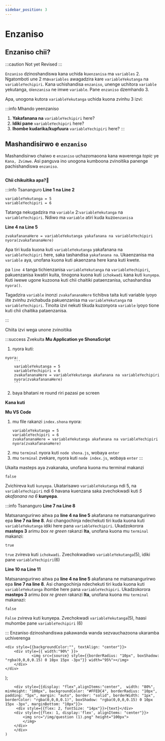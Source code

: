 ```yaml
---
sidebar_position: 3
---
```


# Enzaniso

## Enzaniso chii?

:::caution Not yet Revised
:::


`Enzaniso` dzinoshandiswa kana uchida ku`enzanisa` ma `variables` 2. 
Ngatomboti une 2 ma`variables` awagadzira kare `variableYekutanga` na `variableYechipiri`.
Kana uchishandisa `enzaniso`, unenge uchitora `variable` yekutanga, oi`enzanisa` ne imwe `variable`. Pane `enzaniso` dzemhando 3.

Apa, unogona kutora `variableYekutanga` uchida kuona zvinhu 3 izvi:

:::info Mhando yeenzaniso
1. **Yakafanana na** `variableYechipiri` here?
2. **Idiki pane** `variableYechipiri` here?
3. **Ihombe kudarika/kupfuura** `variableYechipiri` here?
:::

## Mashandisirwo e `enzaniso`

Mashandisirwo chaiwo e `enzaniso` uchazomaoona kana waverenga _topic_ ye `Kana, Zvimwe`. Asi panguva ino unogona kumboona zvinoitika panenge pachishandiswa `enzaniso`.

<Image source="/img/enzaniso1.jpeg"/>

**Chii chikuitika apa?🤯**


:::info Tsananguro
**Line 1 na Line 2**
```
variableYekutanga = 5
variableYechipiri = 6
```
Tatanga nekugadzira ma `variable` 2:`variableYekutanga` na `variableYechipiri`. Ndiwo ma `variable` atiri kuda kuzo`enzanisa`

**Line 4 na Line 5**
```
zvakafananaHere = variableYekutanga yakafanana na variableYechipiri
nyora(zvakafananaHere)
```

Apa tiri kuda kuona kuti `variableYekutanga` yakafanana na `variableYechipiri` here, saka tashandisa `yakafanana na`. 
Ukaenzanisa ma `variable` aya, unofana kuona kuti akaenzana here kana kuti kwete. 

<Question text="ko nyora() arikutsvagei pa line 5"/>

pa `line 4` tanga tichienzanisa `variableYekutanga` na `variableYechipiri`, pakuenzanisa kwatiri kuita, tinogona kuona kuti `ichokwadi` kana kuti `kunyepa`.
Kuti iwewe ugone kuzoona kuti chii chaitiki pataenzanisa, uchashandisa `nyora()`.

Tagadzira `variable` inonzi `zvakafananaHere` tichibva taita kuti variable iyoyo iite zvinhu zvichabuda pakuenzanisa ma `variableYekutanga` na `variableYechipiri`. 
Tinoita izvi nekuti tikuda kuzonyora `variable` iyoyo tione kuti chii chaitika pataenzanisa.

:::

Chiita izvi wega unone zvinoitika

:::success Zvekuita
**Mu Application ye ShonaScript**
1. nyora kuti:
```
nyora:
    ```
    variableYekutanga = 5
    variableYechipiri = 6
    zvakafananaHere = variableYekutanga akafanana na variableYechipiri
    nyora(zvakafananaHere)
    ```
```
2. baya bhatani re round riri pazasi pe screen

**Kana kuti**

**Mu VS Code**

1. mu file rakanzi `index.shona`
    nyora:
    ```
    variableYekutanga = 5
    variableYechipiri = 6
    zvakafananaHere = variableYekutanga akafanana na variableYechipiri
    nyora(zvakafananaHere)
    ```
2. mu `terminal` nyora kuti `node shona.js`, wobaya `enter`
3. mu `terminal` zvekare, nyora kuti `node index.js`, wobaya `enter`
:::


Ukaita masteps aya zvakanaka, unofana kuona mu terminal makanzi
```
false
```
Zvichireva kuti `kunyepa`. Ukatarisawo `variableYekutanga` ndi 5, na `variableYechipiri` ndi 6 havana kuenzana saka zvechokwadi kuti _5 akafanana na 6_ **kunyepa**.

:::info Tsananguro
**Line 7 na Line 8**

Matsanangurirwo aitwa pa **line 4 na line 5** akafanana ne matsanangurirwo epa **line 7 na line 8**. Asi changochinja ndechekuti tiri kuda kuona kuti `variableYekutanga` idiki here pana `variableYechipiri`. 
Ukadzokorora **masteps 3** arimu _box re green_ rakanzi **Ita**, unofana kuona mu `terminal` makanzi:
```
true
```
`true` zvireva kuti `ichokwadi`. Zvechokwadiwo `variableYekutanga`(5), idiki pane `variableYechipiri`(6)


**Line 10 na Line 11**

Matsanangurirwo aitwa pa **line 4 na line 5** akafanana ne matsanangurirwo epa **line 7 na line 8**. Asi changochinja ndechekuti tiri kuda kuona kuti `variableYekutanga` ihombe here pana `variableYechipiri`. 
Ukadzokorora **masteps 3** arimu _box re green_ rakanzi **Ita**, unofana kuona mu `terminal` makanazi:
```
false
```
`False` zvireva kuti kunyepa. Zvechokwadi `variableYekutanga`(5), haasi muhombe pane `variableYechipiri` (6)

:::
Enzaniso dzinoshandiswa pakawanda wanda sezvauchazoona ukaramba uchiverenga


    <div style={{backgroundColor:"", textAlign: "center"}}>
        <div style={{ width:"90%" }}>
                <img src={source} style={{borderRadius: "10px", boxShadow: "rgba(0,0,0,0.15) 0 10px 15px -3px"}} width="95%"></img> 
        </div>
    </div>
 
);


        <div style={{display: "flex",alignItems:"center",  width: "80%", minHeight: "100px", backgroundColor: "#FFEDC4", borderRadius: "10px", padding: "5px", margin: "auto", border: "solid", borderWidth: "1px", borderColor: "rgba(0,0,0,0.1)", boxShadow: "rgba(0,0,0,0.15) 0 10px 15px -3px", marginBottom: "10px"}}>
         <div style={{flex: 2, fontSize: "14px"}}>{text}</div> 
        <div style={{flex: 1, display:'flex', alignItems: "center"}}>
            <img src="/img/question (1).png" height="100px">
            </img>
        </div>
        </div>
    )

